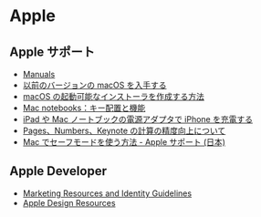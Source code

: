 # Apple

## Apple サポート

- [Manuals](https://support.apple.com/en_US/manuals/repair-manual)
- [以前のバージョンの macOS を入手する](https://support.apple.com/ja-jp/HT211683)
- [macOS の起動可能なインストーラを作成する方法](https://support.apple.com/ja-jp/HT201372)
- [Mac notebooks：キー配置と機能](https://support.apple.com/ja-jp/HT3164)
- [iPad や Mac ノートブックの電源アダプタで iPhone を充電する](https://support.apple.com/ja-jp/HT202105)
- [Pages、Numbers、Keynote の計算の精度向上について](https://support.apple.com/ja-jp/HT210179)
- [Mac でセーフモードを使う方法 - Apple サポート (日本)](https://support.apple.com/ja-jp/HT201262)


## Apple Developer

- [Marketing Resources and Identity Guidelines](https://developer.apple.com/app-store/marketing/guidelines/)
- [Apple Design Resources](https://developer.apple.com/design/resources/)
